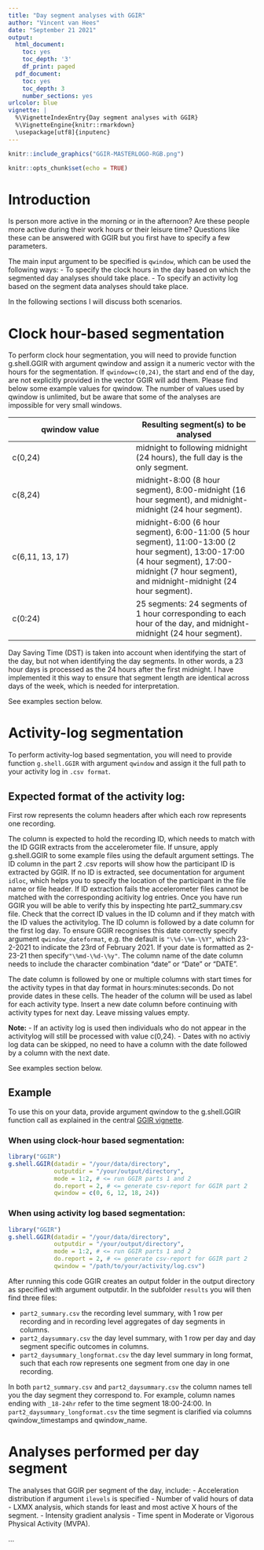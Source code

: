 ```yaml
---
title: "Day segment analyses with GGIR"
author: "Vincent van Hees"
date: "September 21 2021"
output:
  html_document:
    toc: yes
    toc_depth: '3'
    df_print: paged
  pdf_document:
    toc: yes
    toc_depth: 3
    number_sections: yes
urlcolor: blue
vignette: |
  %\VignetteIndexEntry{Day segment analyses with GGIR}
  %\VignetteEngine{knitr::rmarkdown}
  \usepackage[utf8]{inputenc}
---
```



```r
knitr::include_graphics("GGIR-MASTERLOGO-RGB.png")
```

```r
knitr::opts_chunk$set(echo = TRUE)
```

# Introduction

Is person more active in the morning or in the afternoon? Are these people more active during their work hours or their leisure time?
Questions like these can be answered with GGIR but you first have to specify a few parameters.

The main input argument to be specified is `qwindow`, which can be used the following ways:
- To specify the clock hours in the day based on which the segmented day analyses should take place.
- To specify an activity log based on the segment data analyses should take place.

In the following sections I will discuss both scenarios.

# Clock hour-based segmentation

To perform clock hour segmentation, you will need to provide function g.shell.GGIR with
argument qwindow and assign it a numeric vector with the hours for the segmentation.
If `qwindow=c(0,24)`, the start and end of the day, are not explicitly provided in the 
vector GGIR will add them. Please find below some example values for qwindow.
The number of values used by qwindow is unlimited, but be aware that some of the analyses are
impossible for very small windows.

qwindow value | Resulting segment(s) to be analysed
-------------------| -------------------
c(0,24) | midnight to following midnight (24 hours), the full day is the only segment.
c(8,24) | midnight-8:00 (8 hour segment), 8:00-midnight (16 hour segment), and midnight-midnight (24 hour segment).
c(6,11, 13, 17) | midnight-6:00 (6 hour segment), 6:00-11:00 (5 hour segment), 11:00-13:00 (2 hour segment), 13:00-17:00 (4 hour segment), 17:00-midnight (7 hour segment), and midnight-midnight (24 hour segment).
c(0:24) | 25 segments: 24 segments of 1 hour corresponding to each hour of the day, and midnight-midnight (24 hour segment).    

Day Saving Time (DST) is taken into account when identifying the start of the day, but
not when identifying the day segments. In other words, a 23 hour days is processed as the 24 hours after the first midnight.
I have implemented it this way to ensure that segment length are identical across days of the week, which is needed for interpretation.

See examples section below.


# Activity-log segmentation

To perform activity-log based segmentation, you will need to provide function `g.shell.GGIR` with
argument `qwindow` and assign it the full path to your activity log in `.csv format`.

## Expected format of the activity log:

First row represents the column headers after which each row represents one recording.

The column is expected to hold the recording ID, which needs to match with the ID GGIR extracts from the accelerometer file. If unsure, apply g.shell.GGIR to some example files using the default argument settings. The ID column in the part 2 .csv reports will show how the participant ID is extracted by GGIR. If no ID is extracted, see documentation for argument `idloc`, which helps you to specify the location of the participant in the file name or file header. If ID extraction fails the accelerometer files cannot be matched with the corresponding acitivity log entries. Once you have run GGIR you will be able to verify this by inspecting hte part2_summary.csv file. Check that the correct ID values in the ID column and if they match with the ID values the activitylog.
The ID column is followed by a date column for the first log day. To ensure GGIR recognises this date correctly specify argument  `qwindow_dateformat`, e.g. the default is `"\%d-\%m-\%Y"`, which 23-2-2021 to indicate the 23rd of February 2021. If your date is formatted as 2-23-21 then specify`"\%md-\%d-\%y"`. The column name of the date column needs to include the character combination "date" or "Date" or "DATE".

The date column is followed by one or multiple columns with start times for the activity types in that day format in hours:minutes:seconds. Do not provide dates in these cells. The header of the column will be used as label for each activity type. 
Insert a new date column before continuing with activity types for next day. Leave missing values empty. 

**Note:**
- If an activity log is used then individuals who do  not appear in the activitylog will still be processed with value c(0,24).
- Dates with no activiy log data can be skipped, no need to have a column with the date followed by a column with the next date.


See examples section below.


## Example

To use this on your data, provide argument qwindow to the g.shell.GGIR function call
as explained in the central [GGIR vignette](https://CRAN.R-project.org/package=GGIR/vignettes/GGIR.html).

### When using clock-hour based segmentation:

```R
library("GGIR")
g.shell.GGIR(datadir = "/your/data/directory",
             outputdir = "/your/output/directory",
             mode = 1:2, # <= run GGIR parts 1 and 2
             do.report = 2, # <= generate csv-report for GGIR part 2
             qwindow = c(0, 6, 12, 18, 24))
```


### When using activity log based segmentation:

```R
library("GGIR")
g.shell.GGIR(datadir = "/your/data/directory",
             outputdir = "/your/output/directory",
             mode = 1:2, # <= run GGIR parts 1 and 2
             do.report = 2, # <= generate csv-report for GGIR part 2
             qwindow = "/path/to/your/activity/log.csv")
```


After running this code GGIR creates an output folder in the output directory as specified with argument outputdir.
In the subfolder `results` you will then find three files:

- `part2_summary.csv` the recording level summary, with 1 row per recording and in recording level aggregates of day segments in columns. 
- `part2_daysummary.csv` the day level summary, with 1 row per day and day segment specific outcomes in columns.
- `part2_daysummary_longformat.csv` the day level summary in long format, such that each row represents one segment from one day in one recording.

In both `part2_summary.csv` and `part2_daysummary.csv` the column names tell you the day segment they correspond to. For example, column names ending with `_18-24hr` refer to the time segment 18:00-24:00. In `part2_daysummary_longformat.csv` the time segment is clarified via columns qwindow_timestamps and qwindow_name.



# Analyses performed per day segment

The analyses that GGIR per segment of the day, include:
- Acceleration distribution if argument `ilevels` is specified
- Number of valid hours of data
- LXMX analysis, which stands for least and most active X hours of the segment.
- Intensity gradient analysis
- Time spent in Moderate or Vigorous Physical Activity (MVPA).

...
